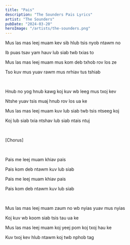 ```yaml
---
title: "Pais"
description: "The Sounders Pais Lyrics"
artist: "The Sounders"
pubDate: "2024-03-20"
heroImage: "/artists/the-sounders.png"
---
```


Mus las mas leej muam kev sib hlub tsis nyob ntawm no

Ib puas tsav yam hauv lub siab twb txias to

Mus las mas leej muam mus kom deb txhob rov los ze

Tso kuv mus yuav rawm mus nrhiav tus tshiab

<br />

Hnub no yog hnub kawg koj kuv wb leeg mus txoj kev

Ntshe yuav tsis muaj hnub rov los ua ke

Mus las mas leej muam kuv lub siab twb tsis ntseeg koj

Koj lub siab txia ntshav lub siab ntais ntuj

<br />

[Chorus]

<br />

Pais me leej muam khiav pais

Pais kom deb ntawm kuv lub siab

Pais me leej muam khiav pais

Pais kom deb ntawm kuv lub siab

<br />

Mus las mas leej muam zaum no wb nyias yuav mus nyias

Koj kuv wb koom siab tsis tau ua ke

Mus las mas leej muam koj yeej pom koj txoj hau ke

Kuv txoj kev hlub ntawm koj twb nphob tag
